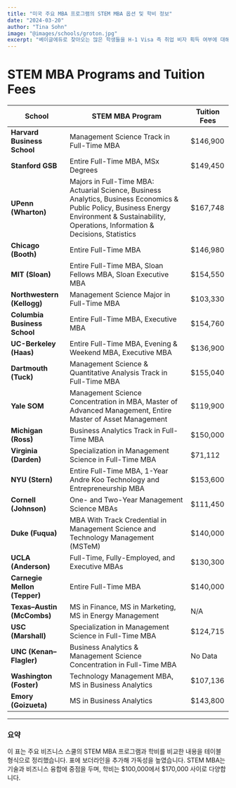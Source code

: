 ```yaml
---
title: "미국 주요 MBA 프로그램의 STEM MBA 옵션 및 학비 정보"
date: "2024-03-20"
author: "Tina Sohn"
image: "@images/schools/groton.jpg"
excerpt: "베이글에듀로 찾아오는 많은 학생들을 H-1 Visa 즉 취업 비자 획득 여부에 대해 궁금해 합니다. MBA 졸업 후에 1년 짜리 OPT ( Optional Practical Training) 즉 Work Authorization Documentation 을 받을 수 있습니다."
---
```


# STEM MBA Programs and Tuition Fees

| **School**                | **STEM MBA Program**                                                                                                 | **Tuition Fees** |
|---------------------------|----------------------------------------------------------------------------------------------------------------------|------------------|
| **Harvard Business School**   | Management Science Track in Full-Time MBA                                                                           | $146,900         |
| **Stanford GSB**              | Entire Full-Time MBA, MSx Degrees                                                                                   | $149,450         |
| **UPenn (Wharton)**           | Majors in Full-Time MBA: Actuarial Science, Business Analytics, Business Economics & Public Policy, Business Energy Environment & Sustainability, Operations, Information & Decisions, Statistics | $167,748         |
| **Chicago (Booth)**           | Entire Full-Time MBA                                                                                                | $146,980         |
| **MIT (Sloan)**               | Entire Full-Time MBA, Sloan Fellows MBA, Sloan Executive MBA                                                        | $154,550         |
| **Northwestern (Kellogg)**    | Management Science Major in Full-Time MBA                                                                           | $103,330         |
| **Columbia Business School**  | Entire Full-Time MBA, Executive MBA                                                                                 | $154,760         |
| **UC-Berkeley (Haas)**        | Entire Full-Time MBA, Evening & Weekend MBA, Executive MBA                                                          | $136,900         |
| **Dartmouth (Tuck)**          | Management Science & Quantitative Analysis Track in Full-Time MBA                                                   | $155,040         |
| **Yale SOM**                  | Management Science Concentration in MBA, Master of Advanced Management, Entire Master of Asset Management           | $119,900         |
| **Michigan (Ross)**           | Business Analytics Track in Full-Time MBA                                                                           | $150,000         |
| **Virginia (Darden)**         | Specialization in Management Science in Full-Time MBA                                                               | $71,112          |
| **NYU (Stern)**               | Entire Full-Time MBA, 1-Year Andre Koo Technology and Entrepreneurship MBA                                          | $153,600         |
| **Cornell (Johnson)**         | One- and Two-Year Management Science MBAs                                                                           | $111,450         |
| **Duke (Fuqua)**              | MBA With Track Credential in Management Science and Technology Management (MSTeM)                                   | $140,000         |
| **UCLA (Anderson)**           | Full-Time, Fully-Employed, and Executive MBAs                                                                       | $130,300         |
| **Carnegie Mellon (Tepper)**  | Entire Full-Time MBA                                                                                                | $140,000         |
| **Texas–Austin (McCombs)**    | MS in Finance, MS in Marketing, MS in Energy Management                                                             | N/A              |
| **USC (Marshall)**            | Specialization in Management Science in Full-Time MBA                                                              | $124,715         |
| **UNC (Kenan–Flagler)**       | Business Analytics & Management Science Concentration in Full-Time MBA                                              | No Data          |
| **Washington (Foster)**       | Technology Management MBA, MS in Business Analytics                                                                | $107,136         |
| **Emory (Goizueta)**          | MS in Business Analytics                                                                                            | $143,800         |

---

### 요약
이 표는 주요 비즈니스 스쿨의 STEM MBA 프로그램과 학비를 비교한 내용을 테이블 형식으로 정리했습니다. 표에 보더라인을 추가해 가독성을 높였습니다. STEM MBA는 기술과 비즈니스 융합에 중점을 두며, 학비는 $100,000에서 $170,000 사이로 다양합니다.
